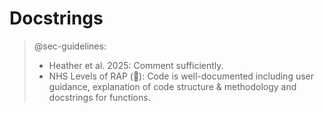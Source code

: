 # Docstrings {#sec-docstrings}

> @sec-guidelines:
>
> * Heather et al. 2025: Comment sufficiently.
> * NHS Levels of RAP (🥈): Code is well-documented including user guidance, explanation of code structure & methodology and docstrings for functions.